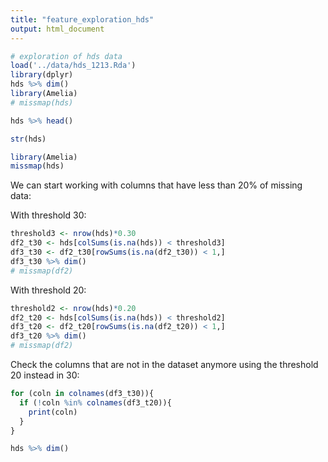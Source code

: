 ```yaml
---
title: "feature_exploration_hds"
output: html_document
---
```


```r
# exploration of hds data
load('../data/hds_1213.Rda')
library(dplyr)
hds %>% dim()
library(Amelia)
# missmap(hds)
```
```r
hds %>% head()
```
```r
str(hds)
```
```r
library(Amelia)
missmap(hds)
```

We can start working with columns that have less than 20% of missing data:

With threshold 30:
```r
threshold3 <- nrow(hds)*0.30
df2_t30 <- hds[colSums(is.na(hds)) < threshold3]
df3_t30 <- df2_t30[rowSums(is.na(df2_t30)) < 1,]
df3_t30 %>% dim()
# missmap(df2)
```

With threshold 20:
```r
threshold2 <- nrow(hds)*0.20
df2_t20 <- hds[colSums(is.na(hds)) < threshold2]
df3_t20 <- df2_t20[rowSums(is.na(df2_t20)) < 1,]
df3_t20 %>% dim()
# missmap(df2)
```

Check the columns that are not in the dataset anymore using the threshold 20 instead in 30:
```r
for (coln in colnames(df3_t30)){
  if (!coln %in% colnames(df3_t20)){
    print(coln)
  }
}
```

```r
hds %>% dim()
```

